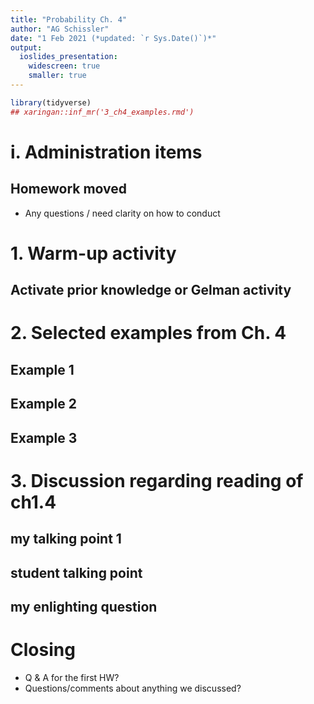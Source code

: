 ```yaml
---
title: "Probability Ch. 4"
author: "AG Schissler"
date: "1 Feb 2021 (*updated: `r Sys.Date()`)*"
output:
  ioslides_presentation:
    widescreen: true
    smaller: true
---
```


```r
library(tidyverse)
## xaringan::inf_mr('3_ch4_examples.rmd')
```

# i. Administration items

## Homework moved

- Any questions / need clarity on how to conduct 

# 1. Warm-up activity

## Activate prior knowledge or Gelman activity

# 2. Selected examples from Ch. 4

## Example 1

## Example 2

## Example 3

# 3. Discussion regarding reading of ch1.4

## my talking point 1

## student talking point

## my enlighting question

# Closing

- Q & A for the first HW?
- Questions/comments about anything we discussed?
